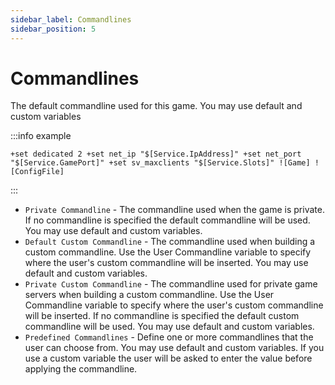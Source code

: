 ```yaml
---
sidebar_label: Commandlines
sidebar_position: 5
---
```


# Commandlines


The default commandline used for this game. You may use default and custom variables

:::info example

```
+set dedicated 2 +set net_ip "$[Service.IpAddress]" +set net_port "$[Service.GamePort]" +set sv_maxclients "$[Service.Slots]" ![Game] ![ConfigFile]
```
:::

- `Private Commandline` - The commandline used when the game is private. If no commandline is specified the default commandline will be used. You may use default and custom variables.
- `Default Custom Commandline` - The commandline used when building a custom commandline. Use the User Commandline variable to specify where the user's custom commandline will be inserted. You may use default and custom variables.
- `Private Custom Commandline` - The commandline used for private game servers when building a custom commandline. Use the User Commandline variable to specify where the user's custom commandline will be inserted. If no commandline is specified the default custom commandline will be used. You may use default and custom variables.
- `Predefined Commandlines` - Define one or more commandlines that the user can choose from. You may use default and custom variables. If you use a custom variable the user will be asked to enter the value before applying the commandline.
